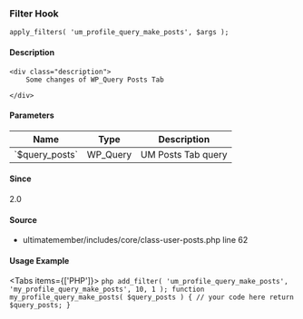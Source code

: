 
<UMBreadCrumb type="filter"/>

### Filter Hook    
    
```
apply_filters( 'um_profile_query_make_posts', $args );
```

#### Description
    <div class="description">
        Some changes of WP_Query Posts Tab
 
    </div>

#### Parameters
            
<table className="table-auto mt-2 border dark:border-gray-500 p-5 text-sm text-left">
<thead>
<tr>
<th  className="px-3">Name</th>
<th  className="px-3">Type</th>
<th  className="px-3">Description</th>
</tr>
</thead>
<tbody>
               <tr >
               <td className="px-3 py-2">`$query_posts`</td>
               <td className="px-3 py-2">WP_Query</td>
               <td className="px-3 py-2 text-sm">UM Posts Tab query</td>
               </tr>
</tbody>
</table>

#### Since
<div class="description">
2.0
</div>

#### Source
  - <Link href="https://github.com/ultimatemember/ultimatemember/tree/2.5.0/includes/core/class-user-posts.php#L62">ultimatemember/includes/core/class-user-posts.php</Link> <Link href="https://github.com/ultimatemember/ultimatemember/tree/2.5.0/includes/core/class-user-posts.php#L62">line 62</Link>



#### Usage Example

<Tabs items={['PHP']}>
    <Tab>
    ```php
    add_filter( 'um_profile_query_make_posts', 'my_profile_query_make_posts', 10, 1 );
 function my_profile_query_make_posts( $query_posts ) {
     // your code here
     return $query_posts;
 }
    ```
    </Tab>
</Tabs>